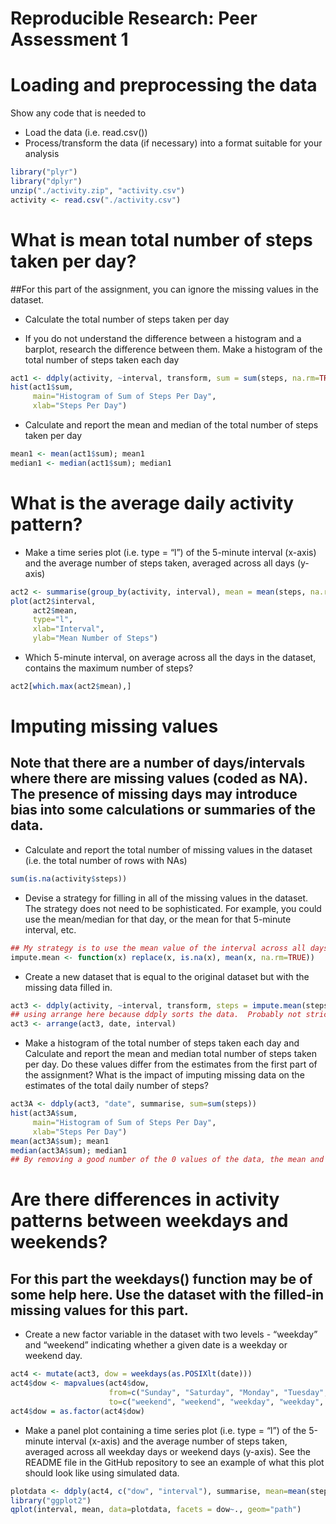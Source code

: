 Reproducible Research: Peer Assessment 1
========================================

# Loading and preprocessing the data

Show any code that is needed to

* Load the data (i.e. read.csv())
* Process/transform the data (if necessary) into a format suitable for your analysis

```r
library("plyr")
library("dplyr")
unzip("./activity.zip", "activity.csv")
activity <- read.csv("./activity.csv")
```

# What is mean total number of steps taken per day?

##For this part of the assignment, you can ignore the missing values in the dataset.

* Calculate the total number of steps taken per day

* If you do not understand the difference between a histogram and a barplot, research the difference between them. Make a histogram of the total number of steps taken each day

```r
act1 <- ddply(activity, ~interval, transform, sum = sum(steps, na.rm=TRUE))
hist(act1$sum, 
     main="Histogram of Sum of Steps Per Day", 
     xlab="Steps Per Day")
```

* Calculate and report the mean and median of the total number of steps taken per day

```r
mean1 <- mean(act1$sum); mean1
median1 <- median(act1$sum); median1
```

# What is the average daily activity pattern?

* Make a time series plot (i.e. type = "l") of the 5-minute interval (x-axis) and the average number of steps taken, averaged across all days (y-axis)

```r
act2 <- summarise(group_by(activity, interval), mean = mean(steps, na.rm=TRUE))
plot(act2$interval, 
     act2$mean, 
     type="l", 
     xlab="Interval", 
     ylab="Mean Number of Steps")
```

* Which 5-minute interval, on average across all the days in the dataset, contains the maximum number of steps?

```r
act2[which.max(act2$mean),]
```

# Imputing missing values

## Note that there are a number of days/intervals where there are missing values (coded as NA). The presence of missing days may introduce bias into some calculations or summaries of the data.
* Calculate and report the total number of missing values in the dataset (i.e. the total number of rows with NAs)

```r
sum(is.na(activity$steps))
```

* Devise a strategy for filling in all of the missing values in the dataset. The strategy does not need to be sophisticated. For example, you could use the mean/median for that day, or the mean for that 5-minute interval, etc.

```r
## My strategy is to use the mean value of the interval across all days to fill in NA values.
impute.mean <- function(x) replace(x, is.na(x), mean(x, na.rm=TRUE))
```

* Create a new dataset that is equal to the original dataset but with the missing data filled in.

```r
act3 <- ddply(activity, ~interval, transform, steps = impute.mean(steps))
## using arrange here because ddply sorts the data.  Probably not strictly necessary, but it makes me happy.
act3 <- arrange(act3, date, interval)
```

* Make a histogram of the total number of steps taken each day and Calculate and report the mean and median total number of steps taken per day. Do these values differ from the estimates from the first part of the assignment? What is the impact of imputing missing data on the estimates of the total daily number of steps?

```r
act3A <- ddply(act3, "date", summarise, sum=sum(steps))
hist(act3A$sum, 
     main="Histogram of Sum of Steps Per Day", 
     xlab="Steps Per Day")
mean(act3A$sum); mean1
median(act3A$sum); median1
## By removing a good number of the 0 values of the data, the mean and median are much greater.
```

# Are there differences in activity patterns between weekdays and weekends?

## For this part the weekdays() function may be of some help here. Use the dataset with the filled-in missing values for this part.

* Create a new factor variable in the dataset with two levels - "weekday" and "weekend" indicating whether a given date is a weekday or weekend day.

```r
act4 <- mutate(act3, dow = weekdays(as.POSIXlt(date)))
act4$dow <- mapvalues(act4$dow, 
                      from=c("Sunday", "Saturday", "Monday", "Tuesday", "Wednesday", "Thursday", "Friday"), 
                      to=c("weekend", "weekend", "weekday", "weekday", "weekday", "weekday", "weekday"))
act4$dow = as.factor(act4$dow)
```

* Make a panel plot containing a time series plot (i.e. type = "l") of the 5-minute interval (x-axis) and the average number of steps taken, averaged across all weekday days or weekend days (y-axis). See the README file in the GitHub repository to see an example of what this plot should look like using simulated data.

```r
plotdata <- ddply(act4, c("dow", "interval"), summarise, mean=mean(steps))
library("ggplot2")
qplot(interval, mean, data=plotdata, facets = dow~., geom="path")
```